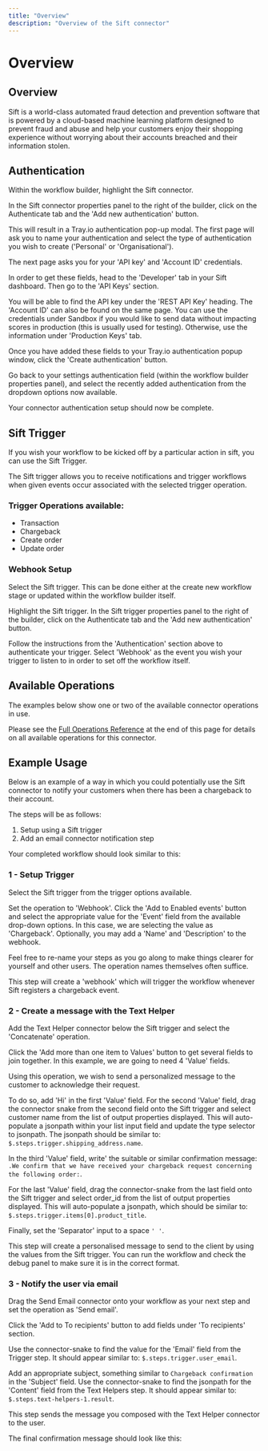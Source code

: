 ```yaml
---
title: "Overview"
description: "Overview of the Sift connector"
---
```


# Overview

## Overview

Sift is a world-class automated fraud detection and prevention software that is powered by a cloud-based machine learning platform designed to prevent fraud and abuse and help your customers enjoy their shopping experience without worrying about their accounts breached and their information stolen.

## Authentication

Within the workflow builder, highlight the Sift connector.

In the Sift connector properties panel to the right of the builder, click on the Authenticate tab and the 'Add new authentication' button.

This will result in a Tray.io authentication pop-up modal. The first page will ask you to name your authentication and select the type of authentication you wish to create ('Personal' or 'Organisational').

The next page asks you for your 'API key' and 'Account ID' credentials.

In order to get these fields, head to the 'Developer' tab in your Sift dashboard. Then go to the 'API Keys' section.

You will be able to find the API key under the 'REST API Key' heading. The 'Account ID' can also be found on the same page. You can use the credentials under Sandbox if you would like to send data without impacting scores in production (this is usually used for testing). Otherwise, use the information under 'Production Keys' tab.

Once you have added these fields to your Tray.io authentication popup window, click the 'Create authentication' button.

Go back to your settings authentication field (within the workflow builder properties panel), and select the recently added authentication from the dropdown options now available.

Your connector authentication setup should now be complete.

## Sift Trigger

If you wish your workflow to be kicked off by a particular action in sift, you can use the Sift Trigger.

The Sift trigger allows you to receive notifications and trigger workflows when given events occur associated with the selected trigger operation.

### Trigger Operations available:

- Transaction
- Chargeback
- Create order
- Update order

### Webhook Setup

Select the Sift trigger. This can be done either at the create new workflow stage or updated within the workflow builder itself.

Highlight the Sift trigger. In the Sift trigger properties panel to the right of the builder, click on the Authenticate tab and the 'Add new authentication' button.

Follow the instructions from the 'Authentication' section above to authenticate your trigger. Select 'Webhook' as the event you wish your trigger to listen to in order to set off the workflow itself.

## Available Operations

The examples below show one or two of the available connector operations in use.

Please see the [Full Operations Reference](#operationsFull) at the end of this page for details on all available operations for this connector.

## Example Usage

Below is an example of a way in which you could potentially use the Sift connector to notify your customers when there has been a chargeback to their account.

The steps will be as follows:

1. Setup using a Sift trigger
2. Add an email connector notification step

Your completed workflow should look similar to this:

### 1 - Setup Trigger

Select the Sift trigger from the trigger options available.

Set the operation to 'Webhook'. Click the 'Add to Enabled events' button and select the appropriate value for the 'Event' field from the available drop-down options. In this case, we are selecting the value as 'Chargeback'. Optionally, you may add a 'Name' and 'Description' to the webhook.

Feel free to re-name your steps as you go along to make things clearer for yourself and other users. The operation names themselves often suffice.

This step will create a 'webhook' which will trigger the workflow whenever Sift registers a chargeback event.

### 2 - Create a message with the Text Helper

Add the Text Helper connector below the Sift trigger and select the 'Concatenate' operation.

Click the 'Add more than one item to Values' button to get several fields to join together. In this example, we are going to need 4 'Value' fields.

Using this operation, we wish to send a personalized message to the customer to acknowledge their request.

To do so, add 'Hi' in the first 'Value' field. For the second 'Value' field, drag the connector snake from the second field onto the Sift trigger and select customer name from the list of output properties displayed. This will auto-populate a jsonpath within your list input field and update the type selector to jsonpath. The jsonpath should be similar to: `$.steps.trigger.shipping_address.name`.

In the third 'Value' field, write' the suitable or similar confirmation message: `.We confirm that we have received your chargeback request concerning the following order:`.

For the last 'Value' field, drag the connector-snake from the last field onto the Sift trigger and select order_id from the list of output properties displayed. This will auto-populate a jsonpath, which should be similar to: `$.steps.trigger.items[0].product_title`.

Finally, set the 'Separator' input to a space `' '`.

This step will create a personalised message to send to the client by using the values from the Sift trigger. You can run the workflow and check the debug panel to make sure it is in the correct format.

### 3 - Notify the user via email

Drag the Send Email connector onto your workflow as your next step and set the operation as 'Send email'.

Click the 'Add to To recipients' button to add fields under 'To recipients' section.

Use the connector-snake to find the value for the 'Email' field from the Trigger step. It should appear similar to: `$.steps.trigger.user_email`.

Add an appropriate subject, something similar to `Chargeback confirmation` in the 'Subject' field. Use the connector-snake to find the jsonpath for the 'Content' field from the Text Helpers step. It should appear similar to: `$.steps.text-helpers-1.result`.

This step sends the message you composed with the Text Helper connector to the user.

The final confirmation message should look like this:

